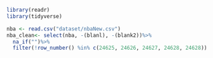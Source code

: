 ```r
library(readr)
library(tidyverse)
```

```r
nba <- read.csv("dataset/nbaNew.csv")
nba_clean<- select(nba, -(blanl), -(blank2))%>%
  na_if("")%>%
  filter(!row_number() %in% c(24625, 24626, 24627, 24628, 24628))
```